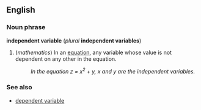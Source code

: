 ==English==
===Noun phrase===
'''independent variable''' (''plural'' '''independent variables''')

#(''mathematics'') In an [[equation]], any variable whose value is not dependent on any other in the equation.
#:''In the equation z = x<sup>2</sup> + y, x and y are the independent variables.''

===See also===
*[[dependent variable]]